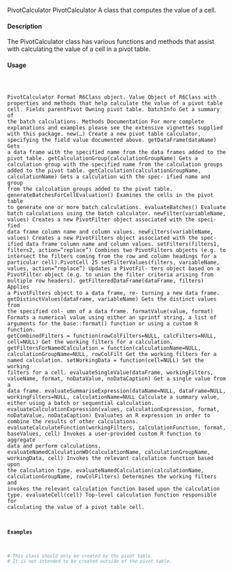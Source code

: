 PivotCalculator
PivotCalculator
A class that computes the value of a cell.

#### Description

The PivotCalculator class has various functions and methods that assist with calculating the value
of a cell in a pivot table.

#### Usage
<pre><code>

PivotCalculator
Format
R6Class object.
Value
Object of R6Class with properties and methods that help calculate the value of a pivot table cell.
Fields
parentPivot Owning pivot table.
batchInfo Get a summary of the batch calculations.
Methods
Documentation For more complete explanations and examples please see the extensive vignettes
supplied with this package.
new(...) Create a new pivot table calculator, specifying the field value documented above.
getDataFrame(dataName) Gets a data frame with the specified name from the data frames added
to the pivot table.
getCalculationGroup(calculationGroupName) Gets a calculation group with the specified name
from the calculation groups added to the pivot table.
getCalculation(calculationGroupName, calculationName) Gets a calculation with the spec-
ified name and group from the calculation groups added to the pivot table.
generateBatchesForCellEvaluation() Examines the cells in the pivot table to generate one or
more batch calculations.
evaluateBatches() Evaluate batch calculations using the batch calculator.
newFilter(variableName, values) Creates a new PivotFilter object associated with the speci-
fied data frame column name and column values.
newFilters(variableName, values) Creates a new PivotFilters object associated with the spec-
ified data frame column name and column values.
setFilters(filters1, filters2, action="replace") Combines two PivotFilters objects (e.g.
to intersect the filters coming from the row and column headings for a particular cell).PivotCell
25
setFilterValues(filters, variableName, values, action="replace") Updates a PivotFil-
ters object based on a PivotFilter object (e.g. to union the filter criteria arising from multiple
row headers).
getFilteredDataFrame(dataFrame, filters) Applies a PivotFilters object to a data frame, re-
turning a new data frame.
getDistinctValues(dataFrame, variableName) Gets the distinct values from the specified col-
umn of a data frame.
formatValue(value, format) Formats a numerical value using either an sprintf string, a list of
arguments for the base::format() function or using a custom R function.
getCombinedFilters = function(rowColFilters=NULL, calcFilters=NULL, cell=NULL) Get
the working filters for a calculation.
getFiltersForNamedCalculation = function(calculationName=NULL, calculationGroupName=NULL, rowColFilt
Get the working filters for a named calculation.
setWorkingData = function(cell=NULL) Set the working filters for a cell.
evaluateSingleValue(dataFrame, workingFilters, valueName, format, noDataValue, noDataCaption)
Get a single value from a data frame.
evaluateSummariseExpression(dataName=NULL, dataFrame=NULL, workingFilters=NULL, calculationName=NULL
Calculate a summary value, either using a batch or sequential calculation.
evaluateCalculationExpression(values, calculationExpression, format, noDataValue, noDataCaption)
Evaluates an R expression in order to combine the results of other calculations.
evaluateCalculateFunction(workingFilters, calculationFunction, format, baseValues, cell)
Invokes a user-provided custom R function to aggregate data and perform calculations.
evaluateNamedCalculationWD(calculationName, calculationGroupName, workingData, cell)
Invokes the relevant calculation function based upon the calculation type.
evaluateNamedCalculation(calculationName, calculationGroupName, rowColFilters) Determines
the working filters and invokes the relevant calculation function based upon the calculation
type.
evaluateCell(cell) Top-level calculation function responsible for calculating the value of a
pivot table cell.

#### Examples
```r

# This class should only be created by the pivot table.
# It is not intended to be created outside of the pivot table.
```

